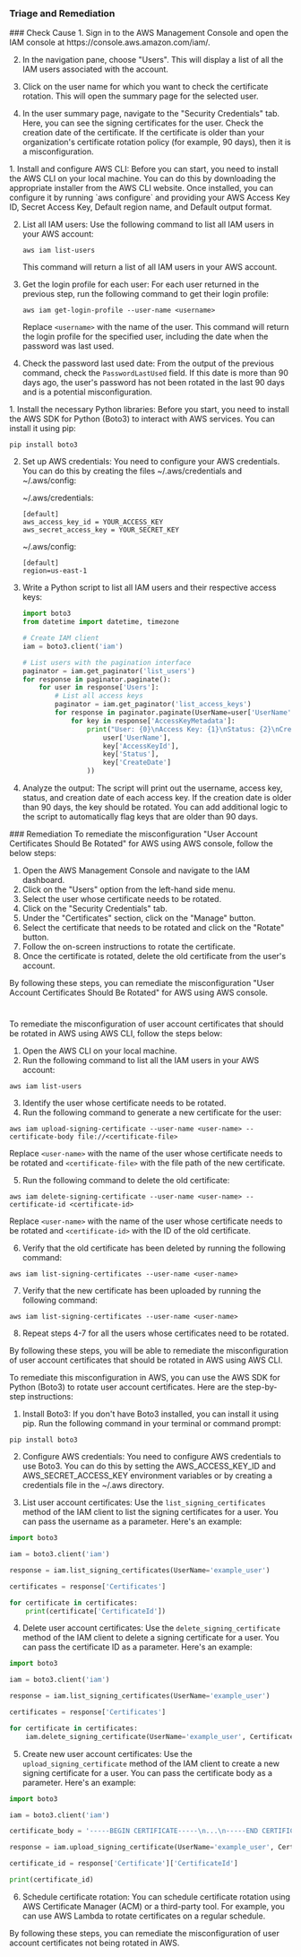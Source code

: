 
### Triage and Remediation
<Tabs>

<Tab title='Cause'>
### Check Cause
<AccordionGroup>
<Accordion title='Using Console' defaultOpen='true'>
1. Sign in to the AWS Management Console and open the IAM console at https://console.aws.amazon.com/iam/.
   
2. In the navigation pane, choose "Users". This will display a list of all the IAM users associated with the account.

3. Click on the user name for which you want to check the certificate rotation. This will open the summary page for the selected user.

4. In the user summary page, navigate to the "Security Credentials" tab. Here, you can see the signing certificates for the user. Check the creation date of the certificate. If the certificate is older than your organization's certificate rotation policy (for example, 90 days), then it is a misconfiguration.
</Accordion>

<Accordion title='Using CLI'>
1. Install and configure AWS CLI: Before you can start, you need to install the AWS CLI on your local machine. You can do this by downloading the appropriate installer from the AWS CLI website. Once installed, you can configure it by running `aws configure` and providing your AWS Access Key ID, Secret Access Key, Default region name, and Default output format.

2. List all IAM users: Use the following command to list all IAM users in your AWS account:

   ```
   aws iam list-users
   ```
   This command will return a list of all IAM users in your AWS account.

3. Get the login profile for each user: For each user returned in the previous step, run the following command to get their login profile:

   ```
   aws iam get-login-profile --user-name <username>
   ```
   Replace `<username>` with the name of the user. This command will return the login profile for the specified user, including the date when the password was last used.

4. Check the password last used date: From the output of the previous command, check the `PasswordLastUsed` field. If this date is more than 90 days ago, the user's password has not been rotated in the last 90 days and is a potential misconfiguration.
</Accordion>

<Accordion title='Using Python'>
1. Install the necessary Python libraries: Before you start, you need to install the AWS SDK for Python (Boto3) to interact with AWS services. You can install it using pip:

   ```
   pip install boto3
   ```

2. Set up AWS credentials: You need to configure your AWS credentials. You can do this by creating the files ~/.aws/credentials and ~/.aws/config:

   ~/.aws/credentials:
   ```
   [default]
   aws_access_key_id = YOUR_ACCESS_KEY
   aws_secret_access_key = YOUR_SECRET_KEY
   ```

   ~/.aws/config:
   ```
   [default]
   region=us-east-1
   ```

3. Write a Python script to list all IAM users and their respective access keys:

   ```python
   import boto3
   from datetime import datetime, timezone

   # Create IAM client
   iam = boto3.client('iam')

   # List users with the pagination interface
   paginator = iam.get_paginator('list_users')
   for response in paginator.paginate():
       for user in response['Users']:
           # List all access keys
           paginator = iam.get_paginator('list_access_keys')
           for response in paginator.paginate(UserName=user['UserName']):
               for key in response['AccessKeyMetadata']:
                   print("User: {0}\nAccess Key: {1}\nStatus: {2}\nCreated On: {3}\n".format(
                       user['UserName'],
                       key['AccessKeyId'],
                       key['Status'],
                       key['CreateDate']
                   ))
   ```

4. Analyze the output: The script will print out the username, access key, status, and creation date of each access key. If the creation date is older than 90 days, the key should be rotated. You can add additional logic to the script to automatically flag keys that are older than 90 days.
</Accordion>

</AccordionGroup>
</Tab>
<Tab title='Remediation'>
### Remediation

<AccordionGroup>
<Accordion title='Using Console' defaultOpen='true'>
To remediate the misconfiguration "User Account Certificates Should Be Rotated" for AWS using AWS console, follow the below steps:

1. Open the AWS Management Console and navigate to the IAM dashboard.
2. Click on the "Users" option from the left-hand side menu.
3. Select the user whose certificate needs to be rotated.
4. Click on the "Security Credentials" tab.
5. Under the "Certificates" section, click on the "Manage" button.
6. Select the certificate that needs to be rotated and click on the "Rotate" button.
7. Follow the on-screen instructions to rotate the certificate.
8. Once the certificate is rotated, delete the old certificate from the user's account.

By following these steps, you can remediate the misconfiguration "User Account Certificates Should Be Rotated" for AWS using AWS console.

#
</Accordion>

<Accordion title='Using CLI'>
To remediate the misconfiguration of user account certificates that should be rotated in AWS using AWS CLI, follow the steps below:

1. Open the AWS CLI on your local machine.
2. Run the following command to list all the IAM users in your AWS account:

```
aws iam list-users
```

3. Identify the user whose certificate needs to be rotated.
4. Run the following command to generate a new certificate for the user:

```
aws iam upload-signing-certificate --user-name <user-name> --certificate-body file://<certificate-file>
```

Replace `<user-name>` with the name of the user whose certificate needs to be rotated and `<certificate-file>` with the file path of the new certificate.

5. Run the following command to delete the old certificate:

```
aws iam delete-signing-certificate --user-name <user-name> --certificate-id <certificate-id>
```

Replace `<user-name>` with the name of the user whose certificate needs to be rotated and `<certificate-id>` with the ID of the old certificate.

6. Verify that the old certificate has been deleted by running the following command:

```
aws iam list-signing-certificates --user-name <user-name>
```

7. Verify that the new certificate has been uploaded by running the following command:

```
aws iam list-signing-certificates --user-name <user-name>
```

8. Repeat steps 4-7 for all the users whose certificates need to be rotated.

By following these steps, you will be able to remediate the misconfiguration of user account certificates that should be rotated in AWS using AWS CLI.
</Accordion>

<Accordion title='Using Python'>
To remediate this misconfiguration in AWS, you can use the AWS SDK for Python (Boto3) to rotate user account certificates. Here are the step-by-step instructions:

1. Install Boto3: If you don't have Boto3 installed, you can install it using pip. Run the following command in your terminal or command prompt:

```
pip install boto3
```

2. Configure AWS credentials: You need to configure AWS credentials to use Boto3. You can do this by setting the AWS_ACCESS_KEY_ID and AWS_SECRET_ACCESS_KEY environment variables or by creating a credentials file in the ~/.aws directory.

3. List user account certificates: Use the `list_signing_certificates` method of the IAM client to list the signing certificates for a user. You can pass the username as a parameter. Here's an example:

```python
import boto3

iam = boto3.client('iam')

response = iam.list_signing_certificates(UserName='example_user')

certificates = response['Certificates']

for certificate in certificates:
    print(certificate['CertificateId'])
```

4. Delete user account certificates: Use the `delete_signing_certificate` method of the IAM client to delete a signing certificate for a user. You can pass the certificate ID as a parameter. Here's an example:

```python
import boto3

iam = boto3.client('iam')

response = iam.list_signing_certificates(UserName='example_user')

certificates = response['Certificates']

for certificate in certificates:
    iam.delete_signing_certificate(UserName='example_user', CertificateId=certificate['CertificateId'])
```

5. Create new user account certificates: Use the `upload_signing_certificate` method of the IAM client to create a new signing certificate for a user. You can pass the certificate body as a parameter. Here's an example:

```python
import boto3

iam = boto3.client('iam')

certificate_body = '-----BEGIN CERTIFICATE-----\n...\n-----END CERTIFICATE-----'

response = iam.upload_signing_certificate(UserName='example_user', CertificateBody=certificate_body)

certificate_id = response['Certificate']['CertificateId']

print(certificate_id)
```

6. Schedule certificate rotation: You can schedule certificate rotation using AWS Certificate Manager (ACM) or a third-party tool. For example, you can use AWS Lambda to rotate certificates on a regular schedule.

By following these steps, you can remediate the misconfiguration of user account certificates not being rotated in AWS.
</Accordion>

</AccordionGroup>
</Tab>
</Tabs>
